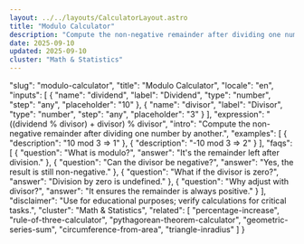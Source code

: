 ```yaml
---
layout: ../../layouts/CalculatorLayout.astro
title: "Modulo Calculator"
description: "Compute the non-negative remainder after dividing one number by another."
date: 2025-09-10
updated: 2025-09-10
cluster: "Math & Statistics"
---
```


  "slug": "modulo-calculator",
  "title": "Modulo Calculator",
  "locale": "en",
  "inputs": [
    {
      "name": "dividend",
      "label": "Dividend",
      "type": "number",
      "step": "any",
      "placeholder": "10"
    },
    {
      "name": "divisor",
      "label": "Divisor",
      "type": "number",
      "step": "any",
      "placeholder": "3"
    }
  ],
  "expression": "((dividend % divisor) + divisor) % divisor",
  "intro": "Compute the non-negative remainder after dividing one number by another.",
  "examples": [
    {
      "description": "10 mod 3 ⇒ 1"
    },
    {
      "description": "-10 mod 3 ⇒ 2"
    }
  ],
  "faqs": [
    {
      "question": "What is modulo?",
      "answer": "It's the remainder left after division."
    },
    {
      "question": "Can the divisor be negative?",
      "answer": "Yes, the result is still non-negative."
    },
    {
      "question": "What if the divisor is zero?",
      "answer": "Division by zero is undefined."
    },
    {
      "question": "Why adjust with divisor?",
      "answer": "It ensures the remainder is always positive."
    }
  ],
  "disclaimer": "Use for educational purposes; verify calculations for critical tasks.",
  "cluster": "Math & Statistics",
  "related": [
    "percentage-increase",
    "rule-of-three-calculator",
    "pythagorean-theorem-calculator",
    "geometric-series-sum",
    "circumference-from-area",
    "triangle-inradius"
  ]
}

<Calculator schema={schema} />
